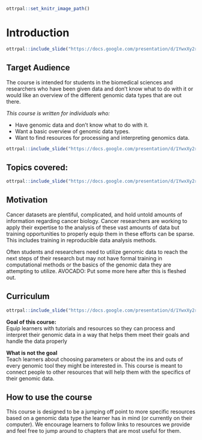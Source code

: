 
```r
ottrpal::set_knitr_image_path()
```

# Introduction

```r
ottrpal::include_slide("https://docs.google.com/presentation/d/1YwxXy2rnUgbx_7B7ENH9wpDX-j6JpJz6lGVzOkjo0qY/edit#slide=id.gd422c5de97_0_0")
```

## Target Audience  

The course is intended for students in the biomedical sciences and researchers who have been given data and don't know what to do with it or would like an overview of the different genomic data types that are out there.

_This course is written for individuals who:_   

- Have genomic data and don’t know what to do with it.
- Want a basic overview of genomic data types.
- Want to find resources for processing and interpreting genomics data.

```r
ottrpal::include_slide("https://docs.google.com/presentation/d/1YwxXy2rnUgbx_7B7ENH9wpDX-j6JpJz6lGVzOkjo0qY/edit#slide=id.g116525eff64_0_96")
```

## Topics covered:

```r
ottrpal::include_slide("https://docs.google.com/presentation/d/1YwxXy2rnUgbx_7B7ENH9wpDX-j6JpJz6lGVzOkjo0qY/edit#slide=id.g11db7c97851_0_143")
```

## Motivation

Cancer datasets are plentiful, complicated, and hold untold amounts of information regarding cancer biology. Cancer researchers are working to apply their expertise to the analysis of these vast amounts of data but training opportunities to properly equip them in these efforts can be sparse. This includes training in reproducible data analysis methods.

Often students and researchers need to utilize genomic data to reach the next steps of their research but may not have formal training in computational methods or the basics of the genomic data they are attempting to utilize.
AVOCADO: Put some more here after this is fleshed out.

## Curriculum  

```r
ottrpal::include_slide("https://docs.google.com/presentation/d/1YwxXy2rnUgbx_7B7ENH9wpDX-j6JpJz6lGVzOkjo0qY/edit#slide=id.g11db7c97851_0_143")
```

**Goal of this course:**  
Equip learners with tutorials and resources so they can process and interpret their genomic data in a way that helps them meet their goals and handle the data properly

**What is not the goal**  
Teach learners about choosing parameters or about the ins and outs of every genomic tool they might be interested in. This course is meant to connect people to other resources that will help them with the specifics of their genomic data.

## How to use the course

This course is designed to be a jumping off point to more specific resources based on a genomic data type the learner has in mind (or currently on their computer). We encourage learners to follow links to resources we provide and feel free to jump around to chapters that are most useful for them.
